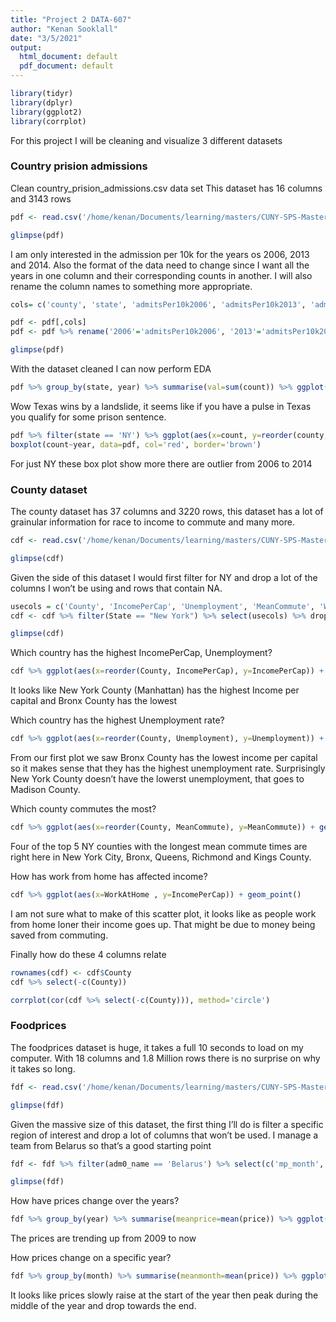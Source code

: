 ```yaml
---
title: "Project 2 DATA-607"
author: "Kenan Sooklall"
date: "3/5/2021"
output:
  html_document: default
  pdf_document: default
---
```


```r
library(tidyr)
library(dplyr)
library(ggplot2)
library(corrplot)
```

For this project I will be cleaning and visualize 3 different datasets

### Country prision admissions

Clean country_prision_admissions.csv data set
This dataset has 16 columns and 3143 rows

```r
pdf <- read.csv('/home/kenan/Documents/learning/masters/CUNY-SPS-Masters-DS/DATA_607/projects/project_2/datasets/country_prision_admissions.csv')

glimpse(pdf)
```

I am only interested in the admission per 10k for the years os 2006, 2013 and 2014.
Also the format of the data need to change since I want all the years in one column and their corresponding counts in another. I will also rename the column names to something more appropriate. 

```r
cols= c('county', 'state', 'admitsPer10k2006', 'admitsPer10k2013', 'admitsPer10k2014')

pdf <- pdf[,cols]
pdf <- pdf %>% rename('2006'='admitsPer10k2006', '2013'='admitsPer10k2013', '2014'='admitsPer10k2014') %>% pivot_longer(!c('county', 'state'), names_to='year', values_to='count') %>% drop_na

glimpse(pdf)
```

With the dataset cleaned I can now perform EDA

```r
pdf %>% group_by(state, year) %>% summarise(val=sum(count)) %>% ggplot(aes(x=reorder(state, val), y=val, fill=year)) + geom_col() + coord_flip()
```

Wow Texas wins by a landslide, it seems like if you have a pulse in Texas you qualify for some prison sentence. 

```r
pdf %>% filter(state == 'NY') %>% ggplot(aes(x=count, y=reorder(county, count), fill=year)) + geom_col()
boxplot(count~year, data=pdf, col='red', border='brown')
```

For just NY these box plot show more there are outlier from 2006 to 2014

### County dataset

The county dataset has 37 columns and 3220 rows, this dataset has a lot of grainular information for race to income to commute and many more.

```r
cdf <- read.csv('/home/kenan/Documents/learning/masters/CUNY-SPS-Masters-DS/DATA_607/projects/project_2/datasets/acs2017_county_data.csv')

glimpse(cdf)
```

Given the side of this dataset I would first filter for NY and drop a lot of the columns I won't be using and rows that contain NA.

```r
usecols = c('County', 'IncomePerCap', 'Unemployment', 'MeanCommute', 'WorkAtHome')
cdf <- cdf %>% filter(State == "New York") %>% select(usecols) %>% drop_na

glimpse(cdf)
```

Which country has the highest IncomePerCap, Unemployment?

```r
cdf %>% ggplot(aes(x=reorder(County, IncomePerCap), y=IncomePerCap)) + geom_col() + coord_flip()
```

It looks like New York County (Manhattan) has the highest Income per capital and Bronx County has the lowest

Which country has the highest Unemployment rate?

```r
cdf %>% ggplot(aes(x=reorder(County, Unemployment), y=Unemployment)) + geom_col() + coord_flip()
```

From our first plot we saw Bronx County has the lowest income per capital so it makes sense that they has the highest unemployment rate. Surprisingly New York County doesn't have the lowerst unemployment, that goes to Madison County.


Which county commutes the most?

```r
cdf %>% ggplot(aes(x=reorder(County, MeanCommute), y=MeanCommute)) + geom_col() + coord_flip()
```

Four of the top 5 NY counties with the longest mean commute times are right here in New York City, Bronx, Queens, Richmond and Kings County.

How has work from home has affected income?

```r
cdf %>% ggplot(aes(x=WorkAtHome , y=IncomePerCap)) + geom_point()
```

I am not sure what to make of this scatter plot, it looks like as people work from home loner their income goes up. That might be due to money being saved from commuting.

Finally how do these 4 columns relate

```r
rownames(cdf) <- cdf$County
cdf %>% select(-c(County))
```

```r
corrplot(cor(cdf %>% select(-c(County))), method='circle')
```


### Foodprices

The foodprices dataset is huge, it takes a full 10 seconds to load on my computer. With 18 columns and 1.8 Million rows there is no surprise on why it takes so long.

```r
fdf <- read.csv('/home/kenan/Documents/learning/masters/CUNY-SPS-Masters-DS/DATA_607/projects/project_2/datasets/wfpvam_foodprices.csv')

glimpse(fdf)
```

Given the massive size of this dataset, the first thing I'll do is filter a specific region of interest and drop a lot of columns that won't be used. I manage a team from Belarus so that's a good starting point

```r
fdf <- fdf %>% filter(adm0_name == 'Belarus') %>% select(c('mp_month', 'mp_year', 'mp_price')) %>% rename('month'='mp_month', 'year'='mp_year', 'price'='mp_price')

glimpse(fdf)
```

How have prices change over the years?

```r
fdf %>% group_by(year) %>% summarise(meanprice=mean(price)) %>% ggplot(aes(x=year, y=meanprice)) + geom_line()
```

The prices are trending up from 2009 to now


How prices change on a specific year?

```r
fdf %>% group_by(month) %>% summarise(meanmonth=mean(price)) %>% ggplot(aes(x=month, y=meanmonth)) + geom_line()
```

It looks like prices slowly raise at the start of the year then peak during the middle of the year and drop towards the end.
